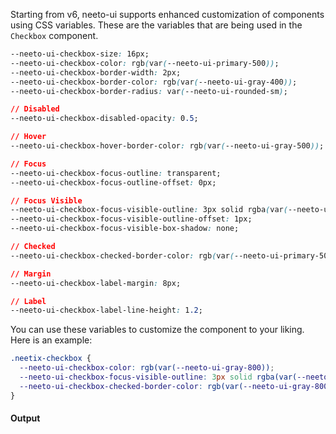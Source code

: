 Starting from v6, neeto-ui supports enhanced customization of components using
CSS variables. These are the variables that are being used in the `Checkbox`
component.

```css
--neeto-ui-checkbox-size: 16px;
--neeto-ui-checkbox-color: rgb(var(--neeto-ui-primary-500));
--neeto-ui-checkbox-border-width: 2px;
--neeto-ui-checkbox-border-color: rgb(var(--neeto-ui-gray-400));
--neeto-ui-checkbox-border-radius: var(--neeto-ui-rounded-sm);

// Disabled
--neeto-ui-checkbox-disabled-opacity: 0.5;

// Hover
--neeto-ui-checkbox-hover-border-color: rgb(var(--neeto-ui-gray-500));

// Focus
--neeto-ui-checkbox-focus-outline: transparent;
--neeto-ui-checkbox-focus-outline-offset: 0px;

// Focus Visible
--neeto-ui-checkbox-focus-visible-outline: 3px solid rgba(var(--neeto-ui-primary-500), 50%);
--neeto-ui-checkbox-focus-visible-outline-offset: 1px;
--neeto-ui-checkbox-focus-visible-box-shadow: none;

// Checked
--neeto-ui-checkbox-checked-border-color: rgb(var(--neeto-ui-primary-500));

// Margin
--neeto-ui-checkbox-label-margin: 8px;

// Label
--neeto-ui-checkbox-label-line-height: 1.2;
```

You can use these variables to customize the component to your liking. Here is
an example:

```css
.neetix-checkbox {
  --neeto-ui-checkbox-color: rgb(var(--neeto-ui-gray-800));
  --neeto-ui-checkbox-focus-visible-outline: 3px solid rgba(var(--neeto-ui-gray-800), 50%);
  --neeto-ui-checkbox-checked-border-color: rgb(var(--neeto-ui-gray-800));
}
```

#### Output
